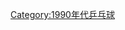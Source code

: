 {{依分類劃分的年份
|m=1
|c=9
|d=9
|y=2
|cat=乒乓球
|sortkey=乒乓球
|parent=依年份劃分的乒乓球
|subcat=1992年體育
}}

[[Category:1990年代乒乓球|Category:1990年代乒乓球]]